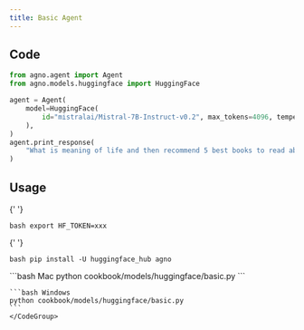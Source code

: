 ```yaml
---
title: Basic Agent
---
```


## Code

```python cookbook/models/huggingface/basic.py
from agno.agent import Agent
from agno.models.huggingface import HuggingFace

agent = Agent(
    model=HuggingFace(
        id="mistralai/Mistral-7B-Instruct-v0.2", max_tokens=4096, temperature=0
    ),
)
agent.print_response(
    "What is meaning of life and then recommend 5 best books to read about it"
)
```

## Usage

<Steps>
  <Snippet file="create-venv-step.mdx" />

{' '}

<Step title="Set your API key">```bash export HF_TOKEN=xxx ```</Step>

{' '}

<Step title="Install libraries">```bash pip install -U huggingface_hub agno ```</Step>

  <Step title="Run Agent">
    <CodeGroup>
    ```bash Mac
    python cookbook/models/huggingface/basic.py
    ```

    ```bash Windows
    python cookbook/models/huggingface/basic.py
    ```
    </CodeGroup>

  </Step>
</Steps>
